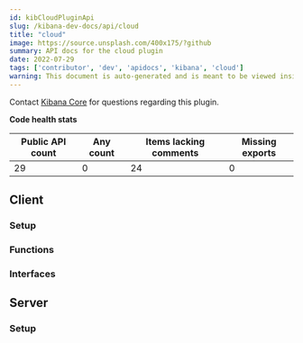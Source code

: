 ```yaml
---
id: kibCloudPluginApi
slug: /kibana-dev-docs/api/cloud
title: "cloud"
image: https://source.unsplash.com/400x175/?github
summary: API docs for the cloud plugin
date: 2022-07-29
tags: ['contributor', 'dev', 'apidocs', 'kibana', 'cloud']
warning: This document is auto-generated and is meant to be viewed inside our experimental, new docs system. Reach out in #docs-engineering for more info.
---
```




Contact [Kibana Core](https://github.com/orgs/elastic/teams/kibana-core) for questions regarding this plugin.

**Code health stats**

| Public API count  | Any count | Items lacking comments | Missing exports |
|-------------------|-----------|------------------------|-----------------|
| 29 | 0 | 24 | 0 |

## Client

### Setup
<DocDefinitionList data={[cloudObj.client.setup]}/>

### Functions
<DocDefinitionList data={cloudObj.client.functions}/>

### Interfaces
<DocDefinitionList data={cloudObj.client.interfaces}/>

## Server

### Setup
<DocDefinitionList data={[cloudObj.server.setup]}/>

